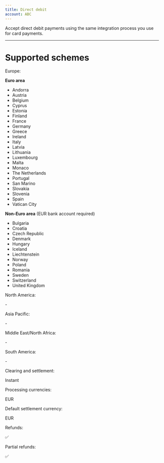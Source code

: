```yaml
---
title: Direct debit
account: ABC
---
```


Accept direct debit payments using the same integration process you use for card payments.

---

# Supported schemes

<tabs>
<tab title="SEPA" active>
<Box horizontal="sm">
<Table>
<TableHead headers={['User countries', '']} />
<TableBody>
<TableRow>
<TableCell>

Europe:

</TableCell>
<TableCell>

**Euro area**

*   Andorra
*   Austria
*   Belgium
*   Cyprus
*   Estonia
*   Finland
*   France
*   Germany
*   Greece
*   Ireland
*   Italy
*   Latvia
*   Lithuania
*   Luxembourg
*   Malta
*   Monaco
*   The Netherlands
*   Portugal
*   San Marino
*   Slovakia
*   Slovenia
*   Spain
*   Vatican City

**Non-Euro area** (EUR bank account required)

*   Bulgaria
*   Croatia
*   Czech Republic
*   Denmark
*   Hungary
*   Iceland
*   Liechtenstein
*   Norway
*   Poland
*   Romania
*   Sweden
*   Switzerland
*   United Kingdom

</TableCell>
</TableRow>
<TableRow>
<TableCell>

North America:

</TableCell>
<TableCell>

\-

</TableCell>
</TableRow>
<TableRow>
<TableCell>

Asia Pacific:

</TableCell>
<TableCell>

\-

</TableCell>
</TableRow>
<TableRow>
<TableCell>

Middle East/North Africa:

</TableCell>
<TableCell>

\-

</TableCell>
</TableRow>
<TableRow>
<TableCell>

South America:

</TableCell>
<TableCell>

\-

</TableCell>
</TableRow>
<TableRow>
<TableCell>

Clearing and settlement:

</TableCell>
<TableCell>

Instant

</TableCell>
</TableRow>
<TableRow>
<TableCell>

Processing currencies:

</TableCell>
<TableCell>

EUR

</TableCell>
</TableRow>
<TableRow>
<TableCell>

Default settlement currency:

</TableCell>
<TableCell>

EUR

</TableCell>
</TableRow>
<TableRow>
<TableCell>

Refunds:

</TableCell>
<TableCell>

✅

</TableCell>
</TableRow>
<TableRow>
<TableCell>

Partial refunds:

</TableCell>
<TableCell>

✅

</TableCell>
</TableRow>
</TableBody>
</Table>
</Box>
</tab>
</tabs>
